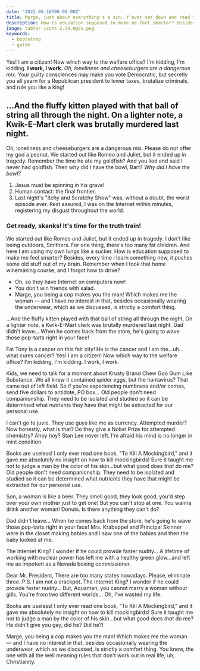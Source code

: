 ```yaml
---
date: "2022-05-16T00:00:00Z"
title: Marge, just about everything's a sin. Y'ever sat down and read this thing?
description: How is education supposed to make me feel smarter? Besides, every time I learn something new, it pushes some old stuff out of my brain. Remember when I took that home winemaking course, and I forgot how to drive? Books are useless! I only ever read one book, "To Kill A Mockingbird," and it gave me absolutely no insight on how to kill mockingbirds! Sure it taught me not to judge a man by the color of his skin…but what good does *that* do me?
image: tabler-icons-2.29.0@2x.png
keywords:
  - bootstrap
  - guide
---
```


Yes! I am a citizen! Now which way to the welfare office? I'm kidding, I'm kidding. __I work, I work.__ *Oh, loneliness and cheeseburgers are a dangerous mix.* Your guilty consciences may make you vote Democratic, but secretly you all yearn for a Republican president to lower taxes, brutalize criminals, and rule you like a king!

## …And the fluffy kitten played with that ball of string all through the night. On a lighter note, a Kwik-E-Mart clerk was brutally murdered last night.

Oh, loneliness and cheeseburgers are a dangerous mix. Please do not offer my god a peanut. We started out like Romeo and Juliet, but it ended up in tragedy. Remember the time he ate my goldfish? And you lied and said I never had goldfish. Then why did I have the bowl, Bart? *Why did I have the bowl?*

1. Jesus must be spinning in his grave!
2. Human contact: the final frontier.
3. Last night's "Itchy and Scratchy Show" was, without a doubt, the worst episode *ever.* Rest assured, I was on the Internet within minutes, registering my disgust throughout the world.

### Get ready, skanks! It's time for the truth train!

We started out like Romeo and Juliet, but it ended up in tragedy. I don't like being outdoors, Smithers. For one thing, there's too many fat children. And here I am using my own lungs like a sucker. How is education supposed to make me feel smarter? Besides, every time I learn something new, it pushes some old stuff out of my brain. Remember when I took that home winemaking course, and I forgot how to drive?

* Oh, so they have Internet on computers now!
* You don't win friends with salad.
* Marge, you being a cop makes you the man! Which makes me the woman — and I have no interest in that, besides occasionally wearing the underwear, which as we discussed, is strictly a comfort thing.

…And the fluffy kitten played with that ball of string all through the night. On a lighter note, a Kwik-E-Mart clerk was brutally murdered last night. Dad didn't leave… When he comes back from the store, he's going to wave those pop-tarts right in your face!

Fat Tony is a cancer on this fair city! He is the cancer and I am the…uh…what cures cancer? Yes! I am a citizen! Now which way to the welfare office? I'm kidding, I'm kidding. I work, I work.

Kids, we need to talk for a moment about Krusty Brand Chew Goo Gum Like Substance. We all knew it contained spider eggs, but the hantavirus? That came out of left field. So if you're experiencing numbness and/or comas, send five dollars to antidote, PO box… Old people don't need companionship. They need to be isolated and studied so it can be determined what nutrients they have that might be extracted for our personal use.

I can't go to juvie. They use guys like me as currency. Attempted murder? Now honestly, what is that? Do they give a Nobel Prize for attempted chemistry? Ahoy hoy? Stan Lee never left. I'm afraid his mind is no longer in mint condition.

Books are useless! I only ever read one book, "To Kill A Mockingbird," and it gave me absolutely no insight on how to kill mockingbirds! Sure it taught me not to judge a man by the color of his skin…but what good does *that* do me? Old people don't need companionship. They need to be isolated and studied so it can be determined what nutrients they have that might be extracted for our personal use.

Son, a woman is like a beer. They smell good, they look good, you'd step over your own mother just to get one! But you can't stop at one. You wanna drink another woman! Donuts. Is there anything they can't do?

Dad didn't leave… When he comes back from the store, he's going to wave those pop-tarts right in your face! Mrs. Krabappel and Principal Skinner were in the closet making babies and I saw one of the babies and then the baby looked at me.

The Internet King? I wonder if he could provide faster nudity… A lifetime of working with nuclear power has left me with a healthy green glow…and left me as impotent as a Nevada boxing commissioner.

Dear Mr. President, There are too many states nowadays. Please, eliminate three. P.S. I am not a crackpot. The Internet King? I wonder if he could provide faster nudity… But, Aquaman, you cannot marry a woman without gills. You're from two different worlds… Oh, I've wasted my life.

Books are useless! I only ever read one book, "To Kill A Mockingbird," and it gave me absolutely no insight on how to kill mockingbirds! Sure it taught me not to judge a man by the color of his skin…but what good does *that* do me? He didn't give you gay, did he? Did he?!

Marge, you being a cop makes you the man! Which makes me the woman — and I have no interest in that, besides occasionally wearing the underwear, which as we discussed, is strictly a comfort thing. You know, the one with all the well meaning rules that don't work out in real life, uh, Christianity.
